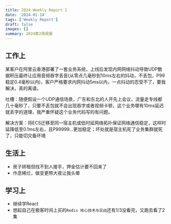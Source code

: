 ```yaml
---
title: 2024 Weekly Report 2
date: '2024-01-14'
tags: ['Weekly Report']
draft: false
images: []
summary: 2024第2周周报
---
```


<TOCInline toc={props.toc}/>

## 工作上

某客户在阿里云香港部署了一套业务系统，上线后发现内网网络抖动导致UDP数据积压最终让应用音频吞字丢音(从零点几毫秒到10ms左右的抖动，不丢包，P99稳定0.4毫秒以内)，客户严格要求内网抖动5ms以内，一点抖动的忍受不了，要我解决，真的离谱。

吐槽：随便假设一个UDP通信场景，广东和东北的人开先上会议，流量走专线都几十毫秒了，只要不丢包就不会出现吞字或者视频卡顿，这个业务哪有10ms延迟就丢字的道理，我严重怀疑这个业务代码写的有问题。

解决方案：将ECS迁移至同一宿主机或低时延网络拓扑保证网络通信稳定，这样时延降低至0.1ms左右，且P99999...更加稳定；坏处就是宿主机死了业务集群就死了，只能切灾备环境




## 生活上

- 房子转租但找不到人接手，押金估计要不回来了
- 作息稀烂，做变更熬大夜让我头晕


## 学习上

- 继续学React
- 想起自己在极客时间上买的`Redis 核心技术与实战`还有1/3没看完，又跑去看了2集






